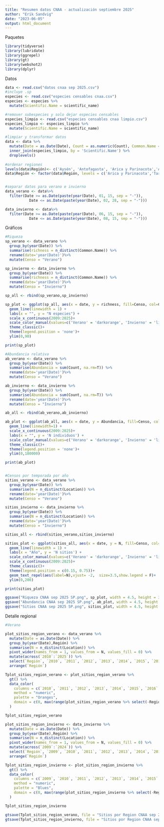 ```yaml
---
title: "Resumen datos CNAA - actualización septiembre 2025"
author: "Erik Sandvig"
date: "2023-06-05"
output: html_document
---
```


Paquetes
```r
library(tidyverse)
library(lubridate)
library(ggrepel)
library(gt)
library(webshot2)
library(dplyr)
```

Datos
```r
data <- read.csv("datos cnaa sep 2025.csv")
#incluye .sp
especies <- read.csv("especies censables cnaa.csv")
especies <- especies %>% 
  mutate(Scientific.Name = scientific_name)

#remover subespecies y solo dejar especies censables 
especies_limpio <- read.csv("especies censables cnaa limpio.csv")
especies_limpio <- especies_limpio %>% 
  mutate(Scientific.Name = scientific_name)

#limpiar y transformar datos
data <- data %>% 
  mutate(Date = as.Date(Date), Count = as.numeric(Count), Common.Name = as.factor(Common.Name), Scientific.Name = as.factor(Scientific.Name), Región = as.factor(State.Province), Location = as.factor(Location)) %>% 
  inner_join(especies_limpio, by = 'Scientific.Name') %>% 
  droplevels()
  
#ordenar regiones
levels(data$Región)<- c('Aysén', 'Antofagasta', 'Arica y Parinacota','Araucanía', 'Atacama', 'Bío-Bío', 'Coquimbo', "O'Higgins",'Los Lagos', 'Los Ríos', 'Magallanes', 'Maule', 'Ñuble', 'Metropolitana', 'Tarapacá', 'Valparaíso')
data$Región <- factor(data$Región, levels = c('Arica y Parinacota','Tarapacá', 'Antofagasta', 'Atacama','Coquimbo','Valparaíso', 'Metropolitana',"O'Higgins",'Maule', 'Ñuble','Bío-Bío','Araucanía', 'Los Ríos','Los Lagos', 'Aysén','Magallanes'))


#separar datos para verano e invierno 
data_verano <- data%>% 
  filter(Date >= as.Date(paste(year(Date), 01, 15, sep = "-")),
           Date <= as.Date(paste(year(Date), 02, 28, sep = "-")))

data_invierno <- data%>% 
  filter(Date >= as.Date(paste(year(Date), 06, 15, sep = "-")),
           Date <= as.Date(paste(year(Date), 08, 15, sep = "-")))
```

Gráficos
```r
#Riqueza
sp_verano <- data_verano %>%
  group_by(year(Date)) %>% 
  summarise(richness = n_distinct(Common.Name)) %>%
  rename(date='year(Date)')%>%
  mutate(Censo = "Verano")

sp_invierno <- data_invierno %>%
  group_by(year(Date)) %>% 
  summarise(richness = n_distinct(Common.Name)) %>% 
  rename(date='year(Date)')%>%
  mutate(Censo = "Invierno")

sp_all <- rbind(sp_verano,sp_invierno)

sp_plot <- ggplot(sp_all, aes(x = date, y = richness, fill=Censo, col=Censo)) +
  geom_line(linewidth = 1) +
  labs(x = "", y = "N especies") +
  scale_x_continuous(2009:2025)+
  scale_color_manual(values=c('Verano' = 'darkorange', 'Invierno' = 'lightblue'))+
  theme_classic()+
  theme(legend.position = 'none')+
  ylim(0,90)

print(sp_plot)

#Abundancia relativa
ab_verano <- data_verano %>%
  group_by(year(Date)) %>% 
  summarise(Abundancia = sum(Count, na.rm=T)) %>% 
  rename(date='year(Date)')%>%
  mutate(Censo = "Verano")

ab_invierno <- data_invierno %>%
  group_by(year(Date)) %>% 
  summarise(Abundancia = sum(Count, na.rm=T)) %>% 
  rename(date='year(Date)')%>%
  mutate(Censo = "Invierno")

ab_all <- rbind(ab_verano,ab_invierno)

ab_plot <- ggplot(ab_all, aes(x = date, y = Abundancia, fill=Censo, col=Censo)) +
  geom_line(linewidth=1) +
  scale_x_continuous(2009:2025)+
  labs(x = "", y = 'N individuos') +
  scale_color_manual(values=c('Verano' = 'darkorange', 'Invierno' = 'lightblue'))+
  theme_classic()+
  theme(legend.position = 'none')+
  ylim(0,180000)

print(ab_plot)


#Censos por temporada por año
sitios_verano <- data_verano %>% 
  group_by(year(Date)) %>% 
  summarise(N = n_distinct(Location)) %>% 
  rename(date='year(Date)')%>%
  mutate(Censo = "Verano")

sitios_invierno <- data_invierno %>% 
  group_by(year(Date)) %>% 
  summarise(N = n_distinct(Location)) %>% 
  rename(date='year(Date)')%>%
  mutate(Censo = "Invierno")

sitios_all <- rbind(sitios_verano,sitios_invierno)

sitios_plot <- ggplot(sitios_all, aes(x = date, y = N, fill=Censo, col=Censo)) +
  geom_line(linewidth = 1) +
  labs(x = "Año", y = 'N sitios') +
  scale_color_manual(values=c('Verano' = 'darkorange', 'Invierno' = 'lightblue'))+
  scale_x_continuous(2009:2025)+
  theme_classic()+
  theme(legend.position = c(0.15, 0.75))+
  geom_text_repel(aes(label=N),vjust= -2,  size=3.5,show.legend = F)+
  ylim(0,200)

print(sitios_plot)

ggsave("Riqueza CNAA sep 2025 SP.png", sp_plot, width = 4.5, height = 3.5, dpi = 300)
ggsave("Abundancia CNAA sep 2025 SP.png", ab_plot, width = 4.5, height = 3.5, dpi = 300)
ggsave("Sitios CNAA sep 2025 SP.png", sitios_plot, width = 4.5, height = 3.5, dpi = 300)
```

Detalle regional
```r
#Verano

plot_sitios_region_verano <- data_verano %>%
  mutate(Date = as.Date(Date)) %>%
  group_by(year(Date),Región) %>% 
  summarise(N = n_distinct(Location)) %>% 
  pivot_wider(names_from = 1, values_from = N, values_fill = 0) %>% 
  mutate(across(`2010`:`2025`)) %>%
  select(`Región`, `2010`, `2011`, `2012`, `2013`, `2014`, `2015`, `2016`, `2017`, `2018`, `2019`, `2020`, `2021`, `2022`, `2023`, `2024`, `2025`) %>%
  arrange(`Región`) 

Tplot_sitios_region_verano <- plot_sitios_region_verano %>%
  gt() %>%
  data_color(
    columns = c(`2010`, `2011`, `2012`, `2013`, `2014`, `2015`, `2016`, `2017`, `2018`, `2019`, `2020`, `2021`, `2022`, `2023`, `2024`, `2025`),
    method = "numeric",
    palette = "Oranges",
    domain = c(0, max(range(plot_sitios_region_verano %>% select(-Región), na.rm = TRUE)))
  )

Tplot_sitios_region_verano

plot_sitios_region_invierno <- data_invierno %>%
  mutate(Date = as.Date(Date)) %>%
  group_by(year(Date),Región) %>% 
  summarise(N = n_distinct(Location)) %>% 
  pivot_wider(names_from = 1, values_from = N, values_fill = 0) %>% 
  mutate(across(`2009`:`2024`)) %>%
  select(`Región`, `2009`, `2010`, `2011`, `2012`, `2013`, `2014`, `2015`, `2016`, `2017`, `2018`, `2019`, `2020`, `2021`, `2022`, `2023`, `2024`, `2025`) %>%
  arrange(`Región`) 

Tplot_sitios_region_invierno <- plot_sitios_region_invierno %>%
  gt() %>%
  data_color(
    columns = c(`2009`, `2010`, `2011`, `2012`, `2013`, `2014`, `2015`, `2016`, `2017`, `2018`, `2019`, `2020`, `2021`, `2022`, `2023`, `2024`, `2025`),
    method = "numeric",
    palette = "Blues",
    domain = c(0, max(range(plot_sitios_region_invierno %>% select(-Región), na.rm = TRUE)))
  )

Tplot_sitios_region_invierno

gtsave(Tplot_sitios_region_verano, file = "Sitios por Region CNAA sep 2025 ver SP.png")
gtsave(Tplot_sitios_region_invierno, file = "Sitios por Region CNAA sep 2025 inv SP.png")

```

